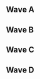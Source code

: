 {{DISPLAYTITLE:Valhalla: ''Melee'' Singles Pools}}{{SetGame|melee}}
{{tabs static
|name1=Overview
|link1=Valhalla/Melee
|name2=Singles Pools
|link2=Valhalla/Melee/Singles Pools
|name3=Singles Bracket
|link3=Valhalla/Melee/Singles Bracket
|name4=Doubles Pools
|link4=Valhalla/Melee/Doubles Pools
|name5=Doubles Bracket
|link5=Valhalla/Melee/Doubles Bracket
|This=2
}}
==Wave A==
{{Box|start|padding=4em}}
==={{HiddenSort|A1}}===
{{GroupTableStart |Bracket A1|width=300px}}
{{GroupTableSlot|JohnnyFight|flag=se|win_m=4|lose_m=0|place=1|bg=up}}
{{GroupTableSlot|Oldiz|flag=no|win_m=3|lose_m=1|place=2|bg=up}}
{{GroupTableSlot|Chansey|flag=dk|win_m=2|lose_m=2|place=3|bg=down}}
{{GroupTableSlot|Asse|flag=dk|win_m=1|lose_m=3|place=4|bg=down}}
{{GroupTableSlot|RoToR|flag=de|win_m=0|lose_m=4|place=5|bg=down}}
{{GroupTableEnd}}
{{Box|break|padding=4em}}

==={{HiddenSort|A2}}===
{{GroupTableStart |Bracket A2|width=300px}}
{{GroupTableSlot|Tristan|flag=se|win_m=4|lose_m=0|place=1|bg=up}}
{{GroupTableSlot|Sverre|flag=no|win_m=3|lose_m=1|place=2|bg=up}}
{{GroupTableSlot|Eleven|flag=dk|win_m=2|lose_m=2|place=3|bg=down}}
{{GroupTableSlot|Jekku|flag=fi|win_m=1|lose_m=3|place=4|bg=down}}
{{GroupTableSlot|Legendizzle|flag=dk|win_m=0|lose_m=4|place=5|bg=down}}
{{GroupTableEnd}}
{{Box|break|padding=4em}}

==={{HiddenSort|A3}}===
{{GroupTableStart |Bracket A3|width=300px}}
{{GroupTableSlot|mayhem|flag=fi|win_m=5|lose_m=0|place=1|bg=up}}
{{GroupTableSlot|Renzo|flag=nl|win_m=4|lose_m=1|place=2|bg=up}}
{{GroupTableSlot|stelzig|flag=dk|win_m=3|lose_m=2|place=3|bg=down}}
{{GroupTableSlot|Tellman|flag=se|win_m=2|lose_m=3|place=4|bg=down}}
{{GroupTableSlot|Adder|flag=no|win_m=1|lose_m=4|place=5|bg=down}}
{{GroupTableSlot|Gloodey|flag=dk|win_m=0|lose_m=5|place=6|bg=down}}
{{GroupTableEnd}}
{{Box|break|padding=4em}}

==={{HiddenSort|A4}}===
{{GroupTableStart |Bracket A4|width=300px}}
{{GroupTableSlot|KasparV|flag=nl|win_m=5|lose_m=0|place=1|bg=up}}
{{GroupTableSlot|Gardex|flag=no|win_m=4|lose_m=1|place=2|bg=up}}
{{GroupTableSlot|Irony|flag=de|win_m=3|lose_m=2|place=3|bg=down}}
{{GroupTableSlot|Thias|flag=dk|win_m=2|lose_m=3|place=4|bg=down}}
{{GroupTableSlot|DINO|flag=se|win_m=1|lose_m=4|place=5|bg=down}}
{{GroupTableSlot|GourmetRasp|flag=dk|win_m=0|lose_m=5|place=6|bg=down}}
{{GroupTableEnd}}
{{Box|break|padding=4em}}

==={{HiddenSort|A5}}===
{{GroupTableStart |Bracket A5|width=300px}}
{{GroupTableSlot|Jim Morrison|flag=nl|win_m=5|lose_m=0|place=1|bg=up}}
{{GroupTableSlot|Komori|flag=de|win_m=4|lose_m=1|place=2|bg=up}}
{{GroupTableSlot|RedLime|flag=no|win_m=2|lose_m=3|place=3|bg=down}}
{{GroupTableSlot|bigM|flag=se|win_m=2|lose_m=3|place=4|bg=down}}
{{GroupTableSlot|Basse|flag=dk|win_m=2|lose_m=3|place=5|bg=down}}
{{GroupTableSlot|Lochaber|flag=dk|win_m=0|lose_m=5|place=6|bg=down}}
{{GroupTableEnd}}
{{Box|break|padding=4em}}

==={{HiddenSort|A6}}===
{{GroupTableStart |Bracket A6|width=300px}}
{{GroupTableSlot|NintendOrk|flag=no|win_m=5|lose_m=0|place=1|bg=up}}
{{GroupTableSlot|Nils|flag=se|win_m=4|lose_m=1|place=2|bg=up}}
{{GroupTableSlot|Fami|flag=se|win_m=3|lose_m=2|place=3|bg=down}}
{{GroupTableSlot|StopAGaben|flag=no|win_m=2|lose_m=3|place=4|bg=down}}
{{GroupTableSlot|Stefan|flag=dk|win_m=1|lose_m=4|place=5|bg=down}}
{{GroupTableSlot|Vclox_|flag=gb|win_m=0|lose_m=5|place=6|bg=down}}
{{GroupTableEnd}}
{{Box|break|padding=4em}}

==={{HiddenSort|A7}}===
{{GroupTableStart |Bracket A7|width=300px}}
{{GroupTableSlot|Trif|flag=es|win_m=4|lose_m=0|place=1|bg=up}}
{{GroupTableSlot|Happymealz|flag=nl|win_m=3|lose_m=1|place=2|bg=up}}
{{GroupTableSlot|TonyMalone|flag=se|win_m=2|lose_m=2|place=3|bg=down}}
{{GroupTableSlot|Midgeet|flag=dk|win_m=1|lose_m=3|place=4|bg=down}}
{{GroupTableSlot|Manu|flag=ch|win_m=0|lose_m=4|place=5|bg=down}}
{{GroupTableEnd}}
{{Box|break|padding=4em}}

==={{HiddenSort|A8}}===
{{GroupTableStart |Bracket A8|width=300px}}
{{GroupTableSlot|Professor Pro|flag=gb|win_m=4|lose_m=0|place=1|bg=up}}
{{GroupTableSlot|Ludderix|flag=se|win_m=2|lose_m=2|place=2|bg=up}}
{{GroupTableSlot|Pria|flag=se|win_m=2|lose_m=2|place=3|bg=down}}
{{GroupTableSlot|QUASI|flag=se|win_m=2|lose_m=2|place=4|bg=down}}
{{GroupTableSlot|Abild|flag=dk|win_m=0|lose_m=4|place=5|bg=down}}
{{GroupTableEnd}}
{{Box|end}}

==Wave B==
{{Box|start|padding=4em}}
==={{HiddenSort|B1}}===
{{GroupTableStart |Bracket B1|width=300px}}
{{GroupTableSlot|Leffen|flag=se|win_m=4|lose_m=0|place=1|bg=up}}
{{GroupTableSlot|Martin|flag=no|win_m=3|lose_m=1|place=2|bg=up}}
{{GroupTableSlot|ludvig4|flag=se|win_m=2|lose_m=2|place=3|bg=down}}
{{GroupTableSlot|ICantDrive|flag=dk|win_m=1|lose_m=3|place=4|bg=down}}
{{GroupTableSlot|LS|flag=dk|win_m=0|lose_m=4|place=5|bg=down}}
{{GroupTableEnd}}
{{Box|break|padding=4em}}

==={{HiddenSort|B2}}===
{{GroupTableStart |Bracket B2|width=300px}}
{{GroupTableSlot|Zoler|flag=se|win_m=4|lose_m=0|place=1|bg=up}}
{{GroupTableSlot|Yuna|flag=se|win_m=3|lose_m=1|place=2|bg=up}}
{{GroupTableSlot|Solo|flag=fr|win_m=2|lose_m=2|place=3|bg=down}}
{{GroupTableSlot|Toa|flag=no|win_m=1|lose_m=3|place=4|bg=down}}
{{GroupTableSlot|RedTwinGamer|flag=dk|win_m=0|lose_m=4|place=5|bg=down}}
{{GroupTableEnd}}
{{Box|break|padding=4em}}

==={{HiddenSort|B3}}===
{{GroupTableStart |Bracket B3|width=300px}}
{{GroupTableSlot|Nicki|flag=de|win_m=4|lose_m=0|place=1|bg=up}}
{{GroupTableSlot|Oni Nick|flag=dk|win_m=3|lose_m=1|place=2|bg=up}}
{{GroupTableSlot|Born 2 SD|flag=no|win_m=2|lose_m=2|place=3|bg=down}}
{{GroupTableSlot|RolfLife|flag=se|win_m=1|lose_m=3|place=4|bg=down}}
{{GroupTableSlot|Howie|flag=no|win_m=0|lose_m=4|place=5|bg=down}}
{{GroupTableEnd}}
{{Box|break|padding=4em}}

==={{HiddenSort|B4}}===
{{GroupTableStart |Bracket B4|width=300px}}
{{GroupTableSlot|Frenzy|flag=gb|win_m=4|lose_m=0|place=1|bg=up}}
{{GroupTableSlot|Acid Loveboi|flag=se|win_m=3|lose_m=1|place=2|bg=up}}
{{GroupTableSlot|Kwiddo|flag=|win_m=2|lose_m=2|place=3|bg=down}}
{{GroupTableSlot|Nano|flag=se|win_m=1|lose_m=3|place=4|bg=down}}
{{GroupTableSlot|Gaia|flag=gb|win_m=0|lose_m=4|place=5|bg=down}}
{{GroupTableEnd}}
{{Box|break|padding=4em}}

==={{HiddenSort|B5}}===
{{GroupTableStart |Bracket B5|width=300px}}
{{GroupTableSlot|Eagle|flag=dk|win_m=4|lose_m=0|place=1|bg=up}}
{{GroupTableSlot|Zaik|flag=se|win_m=3|lose_m=1|place=2|bg=up}}
{{GroupTableSlot|MILF|flag=es|win_m=2|lose_m=2|place=3|bg=down}}
{{GroupTableSlot|Starski|flag=se|win_m=1|lose_m=3|place=4|bg=down}}
{{GroupTableSlot|MegaDean|flag=gb|win_m=0|lose_m=4|place=5|bg=down}}
{{GroupTableEnd}}
{{Box|break|padding=4em}}

==={{HiddenSort|B6}}===
{{GroupTableStart |Bracket B6|width=300px}}
{{GroupTableSlot|Pricent|flag=no|win_m=4|lose_m=0|place=1|bg=up}}
{{GroupTableSlot|MM720|flag=no|win_m=3|lose_m=1|place=2|bg=up}}
{{GroupTableSlot|rax|flag=se|win_m=2|lose_m=2|place=3|bg=down}}
{{GroupTableSlot|Thirup|flag=dk|win_m=1|lose_m=3|place=4|bg=down}}
{{GroupTableSlot|Omonom|flag=dk|win_m=0|lose_m=4|place=5|bg=down}}
{{GroupTableEnd}}
{{Box|break|padding=4em}}

==={{HiddenSort|B7}}===
{{GroupTableStart |Bracket B7|width=300px}}
{{GroupTableSlot|Xardov|flag=es|win_m=4|lose_m=0|place=1|bg=up}}
{{GroupTableSlot|Pipsqueak|flag=se|win_m=3|lose_m=1|place=2|bg=up}}
{{GroupTableSlot|Säpo|flag=se|win_m=2|lose_m=2|place=3|bg=down}}
{{GroupTableSlot|Venitas|flag=dk|win_m=1|lose_m=3|place=4|bg=down}}
{{GroupTableSlot|Original|flag=no|win_m=0|lose_m=4|place=5|bg=down}}
{{GroupTableEnd}}
{{Box|break|padding=4em}}

==={{HiddenSort|B8}}===
{{GroupTableStart |Bracket B8|width=300px}}
{{GroupTableSlot|Stax|flag=se|win_m=4|lose_m=0|place=1|bg=up}}
{{GroupTableSlot|maxsimon123|flag=no|win_m=3|lose_m=1|place=2|bg=up}}
{{GroupTableSlot|Helio|flag=dk|win_m=2|lose_m=2|place=3|bg=down}}
{{GroupTableSlot|Janne B|flag=se|win_m=1|lose_m=3|place=4|bg=down}}
{{GroupTableSlot|G3|flag=se|win_m=0|lose_m=4|place=5|bg=down}}
{{GroupTableEnd}}
{{Box|end}}

==Wave C==
{{Box|start|padding=4em}}
==={{HiddenSort|C1}}===
{{GroupTableStart |Bracket C1|width=300px}}
{{GroupTableSlot|Daydee|flag=se|win_m=4|lose_m=0|place=1|bg=up}}
{{GroupTableSlot|Fout NL|flag=nl|win_m=3|lose_m=1|place=2|bg=up}}
{{GroupTableSlot|Gin|flag=se|win_m=2|lose_m=2|place=3|bg=down}}
{{GroupTableSlot|Badekar|flag=no|win_m=1|lose_m=3|place=4|bg=down}}
{{GroupTableSlot|Darentei|flag=dk|win_m=0|lose_m=4|place=5|bg=down}}
{{GroupTableEnd}}
{{Box|break|padding=4em}}

==={{HiddenSort|C2}}===
{{GroupTableStart |Bracket C2|width=300px}}
{{GroupTableSlot|Jadde|flag=se|win_m=4|lose_m=0|place=1|bg=up}}
{{GroupTableSlot|K1kk0m4n|flag=se|win_m=3|lose_m=1|place=2|bg=up}}
{{GroupTableSlot|Taiki|flag=no|win_m=2|lose_m=2|place=3|bg=down}}
{{GroupTableSlot|Pikkususi|flag=es|win_m=1|lose_m=3|place=4|bg=down}}
{{GroupTableSlot|Kimo|flag=dk|win_m=0|lose_m=4|place=5|bg=down}}
{{GroupTableEnd}}
{{Box|break|padding=4em}}

==={{HiddenSort|C3}}===
{{GroupTableStart |Bracket C3|width=300px}}
{{GroupTableSlot|Hack|flag=se|win_m=5|lose_m=0|place=1|bg=up}}
{{GroupTableSlot|widde|flag=se|win_m=4|lose_m=1|place=2|bg=up}}
{{GroupTableSlot|Isbjørn|flag=no|win_m=3|lose_m=2|place=3|bg=down}}
{{GroupTableSlot|Fawger|flag=se|win_m=2|lose_m=3|place=4|bg=down}}
{{GroupTableSlot|Piney|flag=gb|win_m=1|lose_m=4|place=5|bg=down}}
{{GroupTableSlot|El Cid|flag=dk|win_m=0|lose_m=5|place=6|bg=down}}
{{GroupTableEnd}}
{{Box|break|padding=4em}}

==={{HiddenSort|C4}}===
{{GroupTableStart |Bracket C4|width=300px}}
{{GroupTableSlot|Tomber|flag=dk|win_m=3|lose_m=0|place=1|bg=up}}
{{GroupTableSlot|TheRedSock|flag=no|win_m=2|lose_m=1|place=2|bg=up}}
{{GroupTableSlot|Mjödkungen|flag=se|win_m=1|lose_m=2|place=3|bg=down}}
{{GroupTableSlot|Smakis|flag=se|win_m=0|lose_m=3|place=4|bg=down}}
{{GroupTableEnd}}
{{Box|break|padding=4em}}

==={{HiddenSort|C5}}===
{{GroupTableStart |Bracket C5|width=300px}}
{{GroupTableSlot|Moe|flag=dk|win_m=5|lose_m=0|place=1|bg=up}}
{{GroupTableSlot|Salevits|flag=fi|win_m=4|lose_m=1|place=2|bg=up}}
{{GroupTableSlot|Rich|flag=no|win_m=3|lose_m=2|place=3|bg=down}}
{{GroupTableSlot|Jebu|flag=fi|win_m=2|lose_m=3|place=4|bg=down}}
{{GroupTableSlot|CazQu33n|flag=se|win_m=1|lose_m=4|place=5|bg=down}}
{{GroupTableSlot|Brum|flag=dk|win_m=0|lose_m=5|place=6|bg=down}}
{{GroupTableEnd}}
{{Box|break|padding=4em}}

==={{HiddenSort|C6}}===
{{GroupTableStart |Bracket C6|width=300px}}
{{GroupTableSlot|Poopmaister6000|flag=se|win_m=5|lose_m=0|place=1|bg=up}}
{{GroupTableSlot|ImperfeCt|flag=no|win_m=4|lose_m=1|place=2|bg=up}}
{{GroupTableSlot|TheLabMaster|flag=no|win_m=3|lose_m=2|place=3|bg=down}}
{{GroupTableSlot|smack|flag=fr|win_m=2|lose_m=3|place=4|bg=down}}
{{GroupTableSlot|Leef|flag=dk|win_m=1|lose_m=4|place=5|bg=down}}
{{GroupTableSlot|Trif|flag=dk|win_m=0|lose_m=5|place=6|bg=down}}
{{GroupTableEnd}}
{{Box|break|padding=4em}}

==={{HiddenSort|C7}}===
{{GroupTableStart |Bracket C7|width=300px}}
{{GroupTableSlot|voffe|flag=no|win_m=5|lose_m=0|place=1|bg=up}}
{{GroupTableSlot|Krisspear|flag=no|win_m=4|lose_m=1|place=2|bg=up}}
{{GroupTableSlot|Flippy|flag=nl|win_m=3|lose_m=2|place=3|bg=down}}
{{GroupTableSlot|Lommemarthen|flag=no|win_m=2|lose_m=3|place=4|bg=down}}
{{GroupTableSlot|Flippy|flag=se|win_m=1|lose_m=4|place=5|bg=down}}
{{GroupTableSlot|Speare|flag=dk|win_m=0|lose_m=5|place=6|bg=down}}
{{GroupTableEnd}}
{{Box|break|padding=4em}}

==={{HiddenSort|C8}}===
{{GroupTableStart |Bracket C8|width=300px}}
{{GroupTableSlot|Overtriforce|flag=es|win_m=4|lose_m=0|place=1|bg=up}}
{{GroupTableSlot|VooDoo|flag=dk|win_m=3|lose_m=1|place=2|bg=up}}
{{GroupTableSlot|WMK|flag=fi|win_m=2|lose_m=2|place=3|bg=down}}
{{GroupTableSlot|YungFluff|flag=no|win_m=1|lose_m=3|place=4|bg=down}}
{{GroupTableSlot|barrbaren_blodtörsty|flag=se|win_m=0|lose_m=4|place=5|bg=down}}
{{GroupTableEnd}}
{{Box|end}}

==Wave D==
{{Box|start|padding=4em}}
==={{HiddenSort|D1}}===
{{GroupTableStart |Bracket D1|width=300px}}
{{GroupTableSlot|Armada|flag=se|win_m=4|lose_m=0|place=1|bg=up}}
{{GroupTableSlot|Helix|flag=se|win_m=3|lose_m=1|place=2|bg=up}}
{{GroupTableSlot|TimpZ|flag=se|win_m=2|lose_m=2|place=3|bg=down}}
{{GroupTableSlot|GameWrencher|flag=se|win_m=1|lose_m=3|place=4|bg=down}}
{{GroupTableSlot|Erki|flag=se|win_m=0|lose_m=4|place=5|bg=down}}
{{GroupTableEnd}}
{{Box|break|padding=4em}}

==={{HiddenSort|D2}}===
{{GroupTableStart |Bracket D2|width=300px}}
{{GroupTableSlot|FA0|flag=se|win_m=4|lose_m=0|place=1|bg=up}}
{{GroupTableSlot|Niklas2912|flag=no|win_m=3|lose_m=1|place=2|bg=up}}
{{GroupTableSlot|Laser Thunder|flag=se|win_m=2|lose_m=2|place=3|bg=down}}
{{GroupTableSlot|Zedy|flag=se|win_m=1|lose_m=3|place=4|bg=down}}
{{GroupTableSlot|Sluggan|flag=dk|win_m=0|lose_m=4|place=5|bg=down}}
{{GroupTableEnd}}
{{Box|break|padding=4em}}

==={{HiddenSort|D3}}===
{{GroupTableStart |Bracket D3|width=300px}}
{{GroupTableSlot|Humpe|flag=se|win_m=4|lose_m=0|place=1|bg=up}}
{{GroupTableSlot|JohsyJam|flag=no|win_m=3|lose_m=1|place=2|bg=up}}
{{GroupTableSlot|Mafi|flag=se|win_m=2|lose_m=2|place=3|bg=down}}
{{GroupTableSlot|stuffekarl|flag=dk|win_m=1|lose_m=3|place=4|bg=down}}
{{GroupTableSlot|Dux|flag=dk|win_m=0|lose_m=4|place=5|bg=down}}
{{GroupTableEnd}}
{{Box|break|padding=4em}}

==={{HiddenSort|D4}}===
{{GroupTableStart |Bracket D4|width=300px}}
{{GroupTableSlot|RPG|flag=se|win_m=5|lose_m=0|place=1|bg=up}}
{{GroupTableSlot|Atlas|flag=nl|win_m=4|lose_m=1|place=2|bg=up}}
{{GroupTableSlot|Splarfie|flag=no|win_m=3|lose_m=2|place=3|bg=down}}
{{GroupTableSlot|Nekomancer|flag=de|win_m=2|lose_m=3|place=4|bg=down}}
{{GroupTableSlot|GOATboy|flag=dk|win_m=1|lose_m=4|place=5|bg=down}}
{{GroupTableSlot|Jonas|flag=dk|win_m=0|lose_m=5|place=6|bg=down}}
{{GroupTableEnd}}
{{Box|break|padding=4em}}

==={{HiddenSort|D5}}===
{{GroupTableStart |Bracket D5|width=300px}}
{{GroupTableSlot|Askeflink|flag=no|win_m=5|lose_m=0|place=1|bg=up}}
{{GroupTableSlot|NamiNami|flag=fi|win_m=4|lose_m=1|place=2|bg=up}}
{{GroupTableSlot|Mums|flag=se|win_m=3|lose_m=2|place=3|bg=down}}
{{GroupTableSlot|Spitzy|flag=se|win_m=2|lose_m=3|place=4|bg=down}}
{{GroupTableSlot|Parttimenoob|flag=de|win_m=1|lose_m=4|place=5|bg=down}}
{{GroupTableSlot|AirLi|flag=is|win_m=0|lose_m=5|place=6|bg=down}}
{{GroupTableEnd}}
{{Box|break|padding=4em}}

==={{HiddenSort|D6}}===
{{GroupTableStart |Bracket D6|width=300px}}
{{GroupTableSlot|Paju|flag=fi|win_m=5|lose_m=0|place=1|bg=up}}
{{GroupTableSlot|Stivo|flag=de|win_m=4|lose_m=1|place=2|bg=up}}
{{GroupTableSlot|Length Plank|flag=no|win_m=3|lose_m=2|place=3|bg=down}}
{{GroupTableSlot|Avr|flag=se|win_m=2|lose_m=3|place=4|bg=down}}
{{GroupTableSlot|ChuckMorris|flag=de|win_m=1|lose_m=4|place=5|bg=down}}
{{GroupTableSlot|Hest|flag=dk|win_m=0|lose_m=5|place=6|bg=down}}
{{GroupTableEnd}}
{{Box|break|padding=4em}}

==={{HiddenSort|D7}}===
{{GroupTableStart |Bracket D7|width=300px}}
{{GroupTableSlot|Fauster|flag=fr|win_m=5|lose_m=0|place=1|bg=up}}
{{GroupTableSlot|Paf|flag=no|win_m=3|lose_m=2|place=2|bg=up}}
{{GroupTableSlot|Gr4pe|flag=se|win_m=3|lose_m=2|place=3|bg=down}}
{{GroupTableSlot|Knegg|flag=dk|win_m=3|lose_m=2|place=4|bg=down}}
{{GroupTableSlot|Bowen|flag=nl|win_m=1|lose_m=4|place=5|bg=down}}
{{GroupTableSlot|ruff|flag=dk|win_m=0|lose_m=5|place=6|bg=down}}
{{GroupTableEnd}}
{{Box|break|padding=4em}}

==={{HiddenSort|D8}}===
{{GroupTableStart |Bracket D8|width=300px}}
{{GroupTableSlot|Android|flag=se|win_m=4|lose_m=0|place=1|bg=up}}
{{GroupTableSlot|Jack|flag=se|win_m=3|lose_m=1|place=2|bg=up}}
{{GroupTableSlot|flippy_o|flag=dk|win_m=1|lose_m=3|place=3|bg=down}}
{{GroupTableSlot|DeeFly|flag=se|win_m=1|lose_m=3|place=4|bg=down}}
{{GroupTableSlot|Side B|flag=no|win_m=1|lose_m=3|place=5|bg=down}}
{{GroupTableEnd}}
{{Box|end}}
